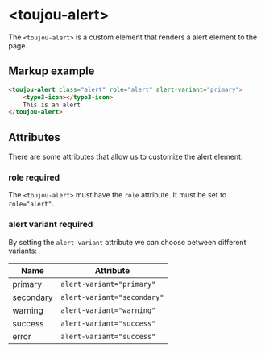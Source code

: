 # &lt;toujou-alert&gt;
The `<toujou-alert>` is a custom element that renders a alert element to the page.


## Markup example
```html
<toujou-alert class="alert" role="alert" alert-variant="primary">
    <typo3-icon></typo3-icon>
    This is an alert
</toujou-alert>
```


## Attributes
There are some attributes that allow us to customize the alert element:


### role <toujou-chip class="chip" chip-bg-color="warning">required</toujou-chip>
The `<toujou-alert>` must have the `role` attribute. It must be set to `role="alert"`.


### alert variant <toujou-chip class="chip" chip-bg-color="warning">required</toujou-chip>
By setting the `alert-variant` attribute we can choose between different variants:

| Name      | Attribute                   |
|-----------|-----------------------------|
| primary   | `alert-variant="primary"`   |
| secondary | `alert-variant="secondary"` |
| warning   | `alert-variant="warning"`   |
| success   | `alert-variant="success"`   |
| error     | `alert-variant="success"`   |
